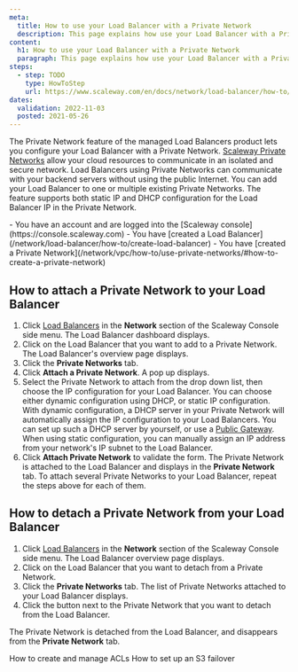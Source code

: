 ```yaml
---
meta:
  title: How to use your Load Balancer with a Private Network
  description: This page explains how use your Load Balancer with a Private Network
content:
  h1: How to use your Load Balancer with a Private Network
  paragraph: This page explains how use your Load Balancer with a Private Network
steps:
  - step: TODO
    type: HowToStep
    url: https://www.scaleway.com/en/docs/network/load-balancer/how-to/use-with-private-network/
dates:
  validation: 2022-11-03
  posted: 2021-05-26
---
```


The Private Network feature of the managed Load Balancers product lets you configure your Load Balancer with a Private Network. [Scaleway Private Networks](/network/vpc/concepts#private-networks) allow your cloud resources to communicate in an isolated and secure network. Load Balancers using Private Networks can communicate with your backend servers without using the public Internet. You can add your Load Balancer to one or multiple existing Private Networks. The feature supports both static IP and DHCP configuration for the Load Balancer IP in the Private Network.

<Message type="requirement">
- You have an account and are logged into the [Scaleway console](https://console.scaleway.com) 
- You have [created a Load Balancer](/network/load-balancer/how-to/create-load-balancer)
- You have [created a Private Network](/network/vpc/how-to/use-private-networks/#how-to-create-a-private-network)
</Message>

## How to attach a Private Network to your Load Balancer

1. Click [Load Balancers](https://console.scaleway.com/load-balancer/lbs) in the **Network** section of the Scaleway Console side menu. The Load Balancer dashboard displays.
2. Click on the Load Balancer that you want to add to a Private Network. The Load Balancer's overview page displays.
3.  Click the **Private Networks** tab. 
    <Lightbox src="scaleway-load-balancer-attach-private-network.webp" alt="" />
4. Click **Attach a Private Network**. A pop up displays.
5. Select the Private Network to attach from the drop down list, then choose the IP configuration for your Load Balancer. You can choose either dynamic configuration using DHCP, or static IP configuration. 
  With dynamic configuration, a DHCP server in your Private Network will automatically assign the IP configuration to your Load Balancers. You can set up such a DHCP server by yourself, or use a [Public Gateway](https://console.scaleway.com/vpc/public-gateways). When using static configuration, you can manually assign an IP address from your network's IP subnet to the Load Balancer. 
6. Click **Attach Private Network** to validate the form. The Private Network is attached to the Load Balancer and displays in the **Private Network** tab.
To attach several Private Networks to your Load Balancer, repeat the steps above for each of them. 

## How to detach a Private Network from your Load Balancer

1. Click [Load Balancers](https://console.scaleway.com/load-balancer/lbs) in the **Network** section of the Scaleway Console side menu. The Load Balancer overview page displays. 
2. Click on the Load Balancer that you want to detach from a Private Network. 
3. Click the **Private Networks** tab. The list of Private Networks attached to your Load Balancer displays.
4. Click the <Icon name="unlink" /> button next to the Private Network that you want to detach from the Load Balancer. 
    <Lightbox src="scaleway-load-balancer-detach-private-network.webp" alt="" />

The Private Network is detached from the Load Balancer, and disappears from the **Private Network** tab. 



<Navigation title="See Also">
  <PreviousButton to="/network/load-balancer/how-to/create-manage-acls/">How to create and manage ACLs</PreviousButton>
  <NextButton to="/network/load-balancer/how-to/set-up-s3-failover/">How to set up an S3 failover</NextButton>
</Navigation>

